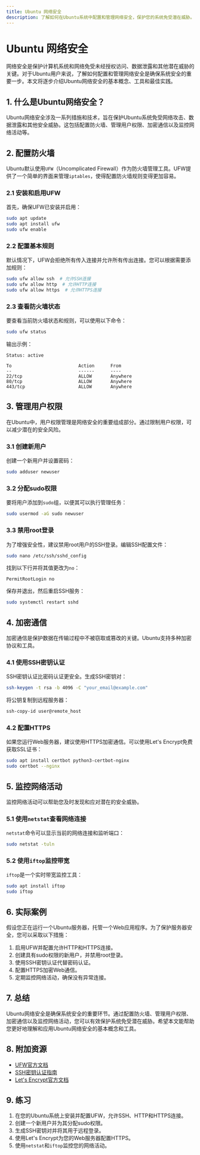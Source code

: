 ```yaml
---
title: Ubuntu 网络安全
description: 了解如何在Ubuntu系统中配置和管理网络安全，保护您的系统免受潜在威胁。
---
```


# Ubuntu 网络安全

网络安全是保护计算机系统和网络免受未经授权访问、数据泄露和其他潜在威胁的关键。对于Ubuntu用户来说，了解如何配置和管理网络安全是确保系统安全的重要一步。本文将逐步介绍Ubuntu网络安全的基本概念、工具和最佳实践。

## 1. 什么是Ubuntu网络安全？

Ubuntu网络安全涉及一系列措施和技术，旨在保护Ubuntu系统免受网络攻击、数据泄露和其他安全威胁。这包括配置防火墙、管理用户权限、加密通信以及监控网络活动等。

## 2. 配置防火墙

Ubuntu默认使用`UFW`（Uncomplicated Firewall）作为防火墙管理工具。UFW提供了一个简单的界面来管理`iptables`，使得配置防火墙规则变得更加容易。

### 2.1 安装和启用UFW

首先，确保UFW已安装并启用：

```bash
sudo apt update
sudo apt install ufw
sudo ufw enable
```

### 2.2 配置基本规则

默认情况下，UFW会拒绝所有传入连接并允许所有传出连接。您可以根据需要添加规则：

```bash
sudo ufw allow ssh  # 允许SSH连接
sudo ufw allow http  # 允许HTTP连接
sudo ufw allow https  # 允许HTTPS连接
```

### 2.3 查看防火墙状态

要查看当前防火墙状态和规则，可以使用以下命令：

```bash
sudo ufw status
```

输出示例：

```
Status: active

To                         Action      From
--                         ------      ----
22/tcp                     ALLOW       Anywhere
80/tcp                     ALLOW       Anywhere
443/tcp                    ALLOW       Anywhere
```

## 3. 管理用户权限

在Ubuntu中，用户权限管理是网络安全的重要组成部分。通过限制用户权限，可以减少潜在的安全风险。

### 3.1 创建新用户

创建一个新用户并设置密码：

```bash
sudo adduser newuser
```

### 3.2 分配sudo权限

要将用户添加到`sudo`组，以便其可以执行管理任务：

```bash
sudo usermod -aG sudo newuser
```

### 3.3 禁用root登录

为了增强安全性，建议禁用root用户的SSH登录。编辑SSH配置文件：

```bash
sudo nano /etc/ssh/sshd_config
```

找到以下行并将其值更改为`no`：

```
PermitRootLogin no
```

保存并退出，然后重启SSH服务：

```bash
sudo systemctl restart sshd
```

## 4. 加密通信

加密通信是保护数据在传输过程中不被窃取或篡改的关键。Ubuntu支持多种加密协议和工具。

### 4.1 使用SSH密钥认证

SSH密钥认证比密码认证更安全。生成SSH密钥对：

```bash
ssh-keygen -t rsa -b 4096 -C "your_email@example.com"
```

将公钥复制到远程服务器：

```bash
ssh-copy-id user@remote_host
```

### 4.2 配置HTTPS

如果您运行Web服务器，建议使用HTTPS加密通信。可以使用Let's Encrypt免费获取SSL证书：

```bash
sudo apt install certbot python3-certbot-nginx
sudo certbot --nginx
```

## 5. 监控网络活动

监控网络活动可以帮助您及时发现和应对潜在的安全威胁。

### 5.1 使用`netstat`查看网络连接

`netstat`命令可以显示当前的网络连接和监听端口：

```bash
sudo netstat -tuln
```

### 5.2 使用`iftop`监控带宽

`iftop`是一个实时带宽监控工具：

```bash
sudo apt install iftop
sudo iftop
```

## 6. 实际案例

假设您正在运行一个Ubuntu服务器，托管一个Web应用程序。为了保护服务器安全，您可以采取以下措施：

1. 启用UFW并配置允许HTTP和HTTPS连接。
2. 创建具有sudo权限的新用户，并禁用root登录。
3. 使用SSH密钥认证代替密码认证。
4. 配置HTTPS加密Web通信。
5. 定期监控网络活动，确保没有异常连接。

## 7. 总结

Ubuntu网络安全是确保系统安全的重要环节。通过配置防火墙、管理用户权限、加密通信以及监控网络活动，您可以有效保护系统免受潜在威胁。希望本文能帮助您更好地理解和应用Ubuntu网络安全的基本概念和工具。

## 8. 附加资源

- [UFW官方文档](https://help.ubuntu.com/community/UFW)
- [SSH密钥认证指南](https://www.ssh.com/ssh/key/)
- [Let's Encrypt官方文档](https://letsencrypt.org/docs/)

## 9. 练习

1. 在您的Ubuntu系统上安装并配置UFW，允许SSH、HTTP和HTTPS连接。
2. 创建一个新用户并为其分配sudo权限。
3. 生成SSH密钥对并将其用于远程登录。
4. 使用Let's Encrypt为您的Web服务器配置HTTPS。
5. 使用`netstat`和`iftop`监控您的网络活动。
